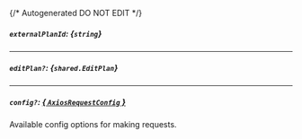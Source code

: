 {/* Autogenerated DO NOT EDIT  */}

##### `externalPlanId`: *{`string`}*

---
##### `editPlan?`: *{`shared.EditPlan`}*
<Collapsible>
    <EditPlan/>
</Collapsible>

---
##### `config?`: [*{ `AxiosRequestConfig` }*](https://axios-http.com/docs/req_config)
Available config options for making requests.


